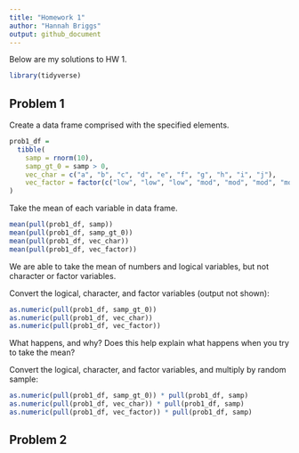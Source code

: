 ```yaml
---
title: "Homework 1"
author: "Hannah Briggs"
output: github_document
---
```


Below are my solutions to HW 1.

```r
library(tidyverse)
```


## Problem 1

Create a data frame comprised with the specified elements.

```r
prob1_df = 
  tibble(
    samp = rnorm(10),
    samp_gt_0 = samp > 0, 
    vec_char = c("a", "b", "c", "d", "e", "f", "g", "h", "i", "j"),
    vec_factor = factor(c("low", "low", "low", "mod", "mod", "mod", "mod", "high", "high", "high"))
)

```

Take the mean of each variable in data frame.

```r
mean(pull(prob1_df, samp))
mean(pull(prob1_df, samp_gt_0))
mean(pull(prob1_df, vec_char))
mean(pull(prob1_df, vec_factor))
```

We are able to take the mean of numbers and logical variables, but not character or factor variables.

Convert the logical, character, and factor variables (output not shown):

```r
as.numeric(pull(prob1_df, samp_gt_0))
as.numeric(pull(prob1_df, vec_char))
as.numeric(pull(prob1_df, vec_factor))
```

What happens, and why? Does this help explain what happens when you try to take the mean?

Convert the logical, character, and factor variables, and multiply by random sample:

```r
as.numeric(pull(prob1_df, samp_gt_0)) * pull(prob1_df, samp)
as.numeric(pull(prob1_df, vec_char)) * pull(prob1_df, samp)
as.numeric(pull(prob1_df, vec_factor)) * pull(prob1_df, samp)
```

## Problem 2